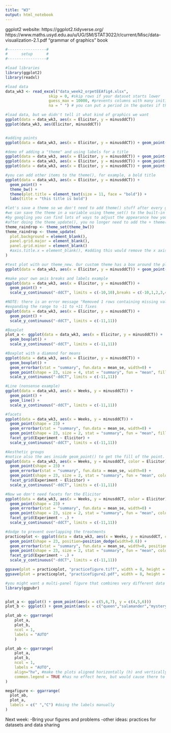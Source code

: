 ```yaml
---
title: "W3"
output: html_notebook
---
```


ggplot2 website: https://ggplot2.tidyverse.org/
https://www.maths.usyd.edu.au/u/UG/SM/STAT3022/r/current/Misc/data-visualization-2.1.pdf
"grammar of graphics" book


```r

#-----------------#
#      setup      #
#-----------------#

#load libraries
library(ggplot2)
library(readxl)

#load data
data_wk3 <- read_excel("data_week2_orpetEEAfig4.xlsx",
                   skip = 0, #skip rows if your dataset starts lower
                   guess_max = 10000, #prevents columns with many initial blanks importing as logical FALSE)
                   na = " ") # you can put a period in the quotes if that is how you code blanks.

```


```r

#load data, but we didn't tell it what kind of graphics we want
ggplot(data = data_wk3, aes(x = Elicitor, y = minusddCT))
ggplot(data_wk3, aes(Elicitor, minusddCT))


#adding points
ggplot(data = data_wk3, aes(x = Elicitor, y = minusddCT)) + geom_point()

#demo of adding a "theme" and using labels for a title
ggplot(data = data_wk3, aes(x = Elicitor, y = minusddCT)) + geom_point() + theme_bw() + labs(title = "bw")
ggplot(data = data_wk3, aes(x = Elicitor, y = minusddCT)) + geom_point() + theme_classic() + labs(title = "classic")
ggplot(data = data_wk3, aes(x = Elicitor, y = minusddCT)) + geom_point() + theme_dark() + labs(title = "dark")

#you can add other items to the theme(), for example, a bold title
ggplot(data = data_wk3, aes(x = Elicitor, y = minusddCT)) +
  geom_point() +
  theme_bw() +
  theme(plot.title = element_text(size = 11, face = "bold")) +
  labs(title = "this title is bold")

#let's save a theme so we don't need to add theme() stuff after every ggplot()
#we can save the theme in a variable using theme_set() to the built-in theme_bw, then make more changes to it using theme_update()
#by googling you can find lots of ways to adjust the appearance how you want
#after doing the theme_update(), you no longer need to add the + theme() to your ggplot unless you want to make more changes
theme_raindrop <- theme_set(theme_bw())
theme_raindrop <- theme_update(
  plot.background = element_blank(),
  panel.grid.major = element_blank(),
  panel.grid.minor = element_blank()
  #axis.title.x = element_blank(), #adding this would remove the x axis label
)

#test plot with our theme_new. Our custom theme has a box around the plot and no gridlines
ggplot(data = data_wk3, aes(x = Elicitor, y = minusddCT)) + geom_point() + labs(title = "Project raindrop theme")

#make your own axis breaks and labels example
ggplot(data = data_wk3, aes(x = Elicitor, y = minusddCT)) +
  geom_point() +
  scale_y_continuous("-ddCT", limits = c(-10,10),breaks = c(-10,1,2,3,4.5,10), labels = c("-10","one","two","three","four and a half","10"))               

#NOTE: there is an error message "Removed 1 rows containing missing values (geom_point). This is because there is one value above the y limits we set.
#expanding the range to -11 to +11 fixes
ggplot(data = data_wk3, aes(x = Elicitor, y = minusddCT)) +
  geom_point() +
  scale_y_continuous("-ddCT", limits = c(-11,11))

```

```r

#Boxplot
plot_a <- ggplot(data = data_wk3, aes(x = Elicitor, y = minusddCT)) +
  geom_boxplot() +
  scale_y_continuous("-ddCT", limits = c(-11,11))

#Boxplot with a diamond for means
ggplot(data = data_wk3, aes(x = Elicitor, y = minusddCT)) +
  geom_boxplot() +
  geom_errorbar(stat = "summary", fun.data = mean_se, width=0) +
  geom_point(shape = 23, size = 4, stat = "summary", fun = "mean", fill = 'red', alpha = 0.5) +
  scale_y_continuous("-ddCT", limits = c(-11,11))

#Line (nonsense example)
ggplot(data = data_wk3, aes(x = Weeks, y = minusddCT)) +
  geom_point() +
  geom_line() +
  scale_y_continuous("-ddCT", limits = c(-11,11))

```

```r

#facets
ggplot(data = data_wk3, aes(x = Weeks, y = minusddCT)) +
  geom_point(shape = 23) +
  geom_errorbar(stat = "summary", fun.data = mean_se, width=0) +
  geom_point(shape = 23, size = 2, stat = "summary", fun = "mean", fill = 'black') +
  facet_grid(Experiment ~ Elicitor) +
  scale_y_continuous("-ddCT", limits = c(-11,11))

```

```r

#Aesthetic groups
#notice also the aes inside geom_point() to get the fill of the point. Color is just for the lines.
ggplot(data = data_wk3, aes(x = Weeks, y = minusddCT, color = Elicitor)) +
  geom_point(shape = 23) +
  geom_errorbar(stat = "summary", fun.data = mean_se, width=0) +
  geom_point(shape = 23, size = 2, stat = "summary", fun = "mean", color = "black", aes(fill = Elicitor)) +
  facet_grid(Experiment ~ Elicitor) +
  scale_y_continuous("-ddCT", limits = c(-11,11))

#Now we don't need facets for the Elicitor
ggplot(data = data_wk3, aes(x = Weeks, y = minusddCT, color = Elicitor)) +
  geom_point(shape = 23) +
  geom_errorbar(stat = "summary", fun.data = mean_se, width=0) +
  geom_point(shape = 23, size = 2, stat = "summary", fun = "mean", color = "black", aes(fill = Elicitor)) +
  facet_grid(Experiment ~ .) +
  scale_y_continuous("-ddCT", limits = c(-11,11))

#dodge to prevent overlapping the treatments
practiceplot <- ggplot(data = data_wk3, aes(x = Weeks, y = minusddCT, color = Elicitor)) +
  geom_point(shape = 23, position=position_dodge(width=0.6)) +
  geom_errorbar(stat = "summary", fun.data = mean_se, width=0, position=position_dodge(width=0.6)) +
  geom_point(shape = 23, size = 2, stat = "summary", fun = "mean", color = "black", aes(fill = Elicitor), position=position_dodge(width=0.6)) +
  facet_grid(Experiment ~ .) +
  scale_y_continuous("-ddCT", limits = c(-11,11))

ggsave(plot = practiceplot, "practicefigure.tiff", width = 8, height = 12, units = "cm", dpi = 400, bg = "transparent")
ggsave(plot = practiceplot, "practicefigure2.pdf", width = 8, height = 6, units = "cm", dpi = 400, bg = "transparent")

```

```r

#you might want a multi-panel figure that combines very different data and faceting is not a good way.
library(ggpubr)


plot_a <- ggplot() + geom_point(aes(x = c(5,6,7), y = c(4,5,6)))
plot_b <- ggplot() + geom_point(aes(x = c("queen","salamander","mystery"), y = c(8,4000,-2000)))

plot_ab <- ggarrange(
    plot_a,
    plot_b,
    ncol = 1,
    labels = "AUTO"
    )

plot_ab <- ggarrange(
    plot_a,
    plot_b,
    ncol = 1,
    labels = "AUTO",
    align="hv", #make the plots aligned horizontally (h) and vertically (v)
    common.legend = TRUE #has no effect here, but would cause there to be one legend instead of one per panel
)

megafigure <- ggarrange(
  plot_ab,
  plot_a,
  labels = c(" ","C") #doing the labels manually
)

```


Next week:
-Bring your figures and problems
-other ideas: practices for datasets and data sharing
